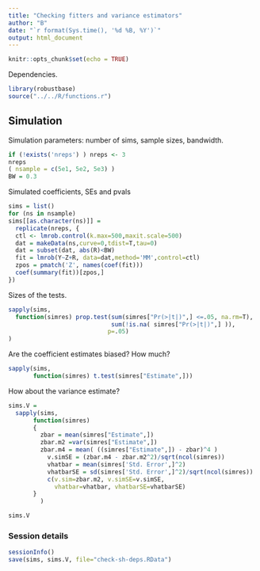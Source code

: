 ```yaml
---
title: "Checking fitters and variance estimators"
author: "B"
date: "`r format(Sys.time(), '%d %B, %Y')`"
output: html_document
---
```


```r
knitr::opts_chunk$set(echo = TRUE)
```

Dependencies.
```r
library(robustbase)
source("../../R/functions.r")
```

## Simulation

Simulation parameters: number of sims, sample sizes, bandwidth.
```r
if (!exists('nreps') ) nreps <- 3
nreps
( nsample = c(5e1, 5e2, 5e3) )
BW = 0.3
```

Simulated coefficients, SEs and pvals
```r
sims = list()
for (ns in nsample)
sims[[as.character(ns)]] = 
  replicate(nreps, {
  ctl <- lmrob.control(k.max=500,maxit.scale=500)
  dat = makeData(ns,curve=0,tdist=T,tau=0)
  dat = subset(dat, abs(R)<BW)
  fit = lmrob(Y~Z+R, data=dat,method='MM',control=ctl)
  zpos = pmatch('Z', names(coef(fit)))
  coef(summary(fit))[zpos,]
})
```

Sizes of the tests.
```r
sapply(sims, 
  function(simres) prop.test(sum(simres["Pr(>|t|)",] <=.05, na.rm=T), 
                             sum(!is.na( simres["Pr(>|t|)",] )), 
                            p=.05)
)
```
Are the coefficient estimates biased?  How much?
```r
sapply(sims, 
       function(simres) t.test(simres["Estimate",]))
```

How about the variance estimate?

```r
sims.V =
  sapply(sims, 
       function(simres) 
       {
         zbar = mean(simres["Estimate",])
         zbar.m2 =var(simres["Estimate",])
         zbar.m4 = mean( ((simres["Estimate",]) - zbar)^4 )
           v.simSE = (zbar.m4 - zbar.m2^2)/sqrt(ncol(simres)) 
           vhatbar = mean(simres['Std. Error',]^2)
           vhatbarSE = sd(simres['Std. Error',]^2)/sqrt(ncol(simres))
           c(v.sim=zbar.m2, v.simSE=v.simSE, 
             vhatbar=vhatbar, vhatbarSE=vhatbarSE)
       }
         )

sims.V       
```

### Session details

```r
sessionInfo()
save(sims, sims.V, file="check-sh-deps.RData")
```

